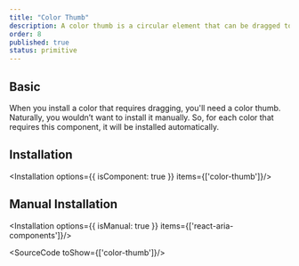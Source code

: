 ```yaml
---
title: "Color Thumb"
description: A color thumb is a circular element that can be dragged to change the color value.
order: 8
published: true
status: primitive
---
```


## Basic
When you install a color that requires dragging, you'll need a color thumb. Naturally, you wouldn’t want to install it manually. So, for each color that requires this component, it will be installed automatically.
<How toUse="colors/color-area/color-area-channel-demo" />

## Installation
<Installation options={{ isComponent: true }} items={['color-thumb']}/>

## Manual Installation
<Installation options={{ isManual: true }} items={['react-aria-components']}/>

<SourceCode toShow={['color-thumb']}/>
